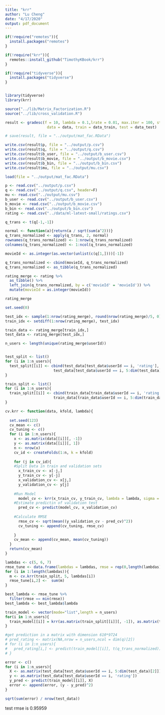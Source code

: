 ```yaml
---
title: "krr"
author: "Lu Cheng"
date: "4/17/2020"
output: pdf_document
---
```


```r
if(!require("remotes")){
  install.packages("remotes")
}

if(!require("krr")){
  remotes::install_github("TimothyKBook/krr")
}

if(!require("tidyverse")){
  install.packages("tidyverse")
}


library(tidyverse)
library(krr)

source("../lib/Matrix_Factorization.R")
source("../lib/cross_validation.R")
```


```r
result <- gradesc(f = 10, lambda = 0.1,lrate = 0.01, max.iter = 100, stopping.deriv = 0.01,
                   data = data, train = data_train, test = data_test)

# save(result, file = "../output/mat_fac.RData")

write.csv(result$p, file = "../output/p.csv")
write.csv(result$q, file = "../output/q.csv")
write.csv(result$b_user, file = "../output/b_user.csv")
write.csv(result$b_movie, file = "../output/b_movie.csv")
write.csv(result$b_bin, file = "../output/b_bin.csv")
write.csv(result$mu, file = "../output/mu.csv")


```


```r
load(file = "../output/mat_fac.RData")

p <- read.csv("../output/p.csv")
q <- read.csv("../output/q.csv", header=F) 
mu <- read.csv("../output/mu.csv")
b_user <- read.csv("../output/b_user.csv")
b_movie <- read.csv("../output/b_movie.csv")
b_bin <- read.csv("../output/b_bin.csv")
rating <- read.csv("../data/ml-latest-small/ratings.csv")


```

```r
q_trans <- t(q[-1,-1])

normal <- function(a){return(a / sqrt(sum(a^2)))}
q_trans_normalized <- apply(q_trans, 2, normal)
rownames(q_trans_normalized) <- 1:nrow(q_trans_normalized)
colnames(q_trans_normalized) <- 1:ncol(q_trans_normalized)

movieId <- as.integer(as.vector(unlist(c(q[1,])))[-1])

q_trans_normalized <- cbind(movieId, q_trans_normalized)
q_trans_normalized <- as_tibble(q_trans_normalized)

rating_merge <- rating %>% 
  as_tibble() %>%
  left_join(q_trans_normalized, by = c('movieId' = 'movieId')) %>%
  mutate(movieId = as.integer(movieId))

rating_merge
```
    

```r
set.seed(0)

test_idx <- sample(1:nrow(rating_merge), round(nrow(rating_merge)/5, 0))
train_idx <- setdiff(1:nrow(rating_merge), test_idx)

train_data <- rating_merge[train_idx,]
test_data <- rating_merge[test_idx,]

n_users <- length(unique(rating_merge$userId))


test_split <- list()
for (i in 1:n_users){
  test_split[[i]] <- cbind(test_data[test_data$userId == i, 'rating'],
                      test_data[test_data$userId == i, 5:dim(test_data)[2]])
}

train_split <- list()
for (i in 1:n_users){
  train_split[[i]] <- cbind(train_data[train_data$userId == i, 'rating'],
                      train_data[train_data$userId == i, 5:dim(train_data)[2]])
}

```   
    

```r
cv.krr <- function(data, kfold, lambda){
  
  set.seed(123)
  cv_mean <- c()
  cv_tuning <- c()
  for (i in 1:n_users){
    x <- as.matrix(data[[i]][, -1])
    y <- as.matrix(data[[i]][, 1])
    n <- nrow(x)
    cv_id <- createFolds(1:n, k = kfold)
    
    for (j in cv_id){
    #Split Data in train and validation sets
      x_train_cv <- x[-j,]
      y_train_cv <- y[-j]
      x_validation_cv <- x[j,]
      y_validation_cv <- y[j]
    
    #Run Model
      model_cv <- krr(x_train_cv, y_train_cv, lambda = lambda, sigma = 1)
    #Estimate predictin of validation test
      pred_cv <- predict(model_cv, x_validation_cv)
    
    #Calculate RMSE
      rmse_cv <- sqrt(mean((y_validation_cv - pred_cv)^2))
      cv_tuning <- append(cv_tuning, rmse_cv)
      
    }
    cv_mean <- append(cv_mean, mean(cv_tuning))
  }  
  return(cv_mean)
}
```

```r
lambdas <- c(5, 6, 7)
rmse_tune <- data.frame(lambdas = lambdas, rmse = rep(0,length(lambdas)))
for (i in 1:length(lambdas)){
  m <- cv.krr(train_split, 5, lambdas[i])
  rmse_tune[i,2] <-  sum(m)
}

best_lambda <- rmse_tune %>%
  filter(rmse == min(rmse))
best_lambda <- best_lambda$lambda
```


```r

train_model <- vector(mode="list",length = n_users)
for(i in 1:n_users){
  train_model[[i]] = krr(as.matrix(train_split[[i]][, -1]), as.matrix(train_split[[i]][, 1]), best_lambda)
}

#get prediction in a matrix with dimension 610*9724
# pred_rating <- matrix(NA,nrow = n_users,ncol = dim(q)[2])
# for (i in 1:n_users){
#   pred_rating[i,] <- predict(train_model[[i]], t(q_trans_normalized))
# }

```

```r


error <- c()
for (i in 1:n_users){
  X <- as.matrix(test_data[test_data$userId == i, 5:dim(test_data)[2]])
  y <- as.matrix(test_data[test_data$userId == i, 'rating'])
  y_pred <- predict(train_model[[i]], X)
  error <- append(error, (y - y_pred)^2)
}

sqrt(sum(error) / nrow(test_data))

```

test rmse is 0.95959


